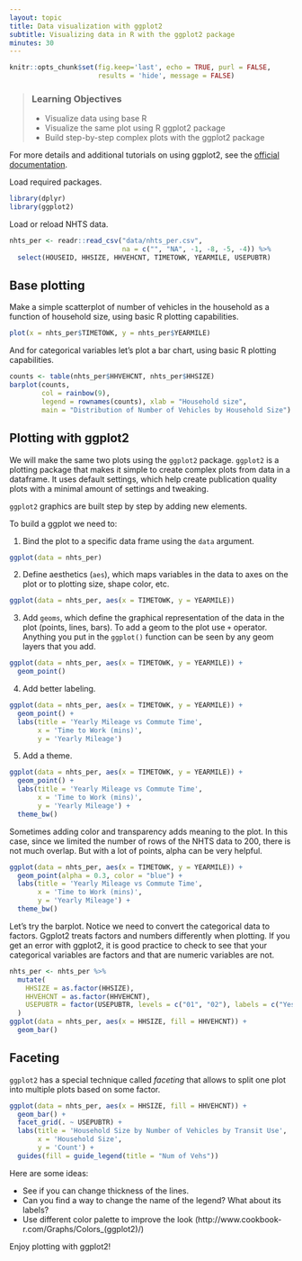 ```yaml
---
layout: topic
title: Data visualization with ggplot2
subtitle: Visualizing data in R with the ggplot2 package
minutes: 30
---
```


```r
knitr::opts_chunk$set(fig.keep='last', echo = TRUE, purl = FALSE, 
                      results = 'hide', message = FALSE)
```

> ### Learning Objectives
>
> - Visualize data using base R
> -	Visualize the same plot using R ggplot2 package
> -	Build step-by-step complex plots with the ggplot2 package

For more details and additional tutorials on using ggplot2, see the [official documentation](http://docs.ggplot2.org/current/).

Load required packages.

```r
library(dplyr)
library(ggplot2)
```

Load or reload NHTS data.

```r
nhts_per <- readr::read_csv("data/nhts_per.csv", 
                            na = c("", "NA", -1, -8, -5, -4)) %>%
  select(HOUSEID, HHSIZE, HHVEHCNT, TIMETOWK, YEARMILE, USEPUBTR)
```

## Base plotting 
Make a simple scatterplot of number of vehicles in the household as a function
of household size, using basic R plotting capabilities.

```r
plot(x = nhts_per$TIMETOWK, y = nhts_per$YEARMILE)
```

And for categorical variables let's plot a bar chart, using basic R plotting capabilities.

```r
counts <- table(nhts_per$HHVEHCNT, nhts_per$HHSIZE)
barplot(counts, 
        col = rainbow(9),
        legend = rownames(counts), xlab = "Household size", 
        main = "Distribution of Number of Vehicles by Household Size")
```


## Plotting with ggplot2
We will make the same two plots using the `ggplot2` package. `ggplot2` is a
plotting package that makes it simple to create complex plots from data in a
dataframe. It uses default settings, which help create publication quality
plots with a minimal amount of settings and tweaking.

`ggplot2` graphics are built step by step by adding new elements.

To build a ggplot we need to:

1. Bind the plot to a specific data frame using the `data` argument.
```r
ggplot(data = nhts_per)
```

2. Define aesthetics (`aes`), which maps variables in the data to axes on the
plot or to plotting size, shape color, etc.
```r
ggplot(data = nhts_per, aes(x = TIMETOWK, y = YEARMILE))
```

3. Add `geoms`, which define the graphical representation of the data in the
plot (points, lines, bars). To add a geom to the plot use `+` operator. Anything
you put in the `ggplot()` function can be seen by any geom layers that you add.
```r
ggplot(data = nhts_per, aes(x = TIMETOWK, y = YEARMILE)) +
  geom_point()
```

4. Add better labeling.
```r
ggplot(data = nhts_per, aes(x = TIMETOWK, y = YEARMILE)) +
  geom_point() +
  labs(title = 'Yearly Mileage vs Commute Time',
       x = 'Time to Work (mins)',
       y = 'Yearly Mileage')
```

5. Add a theme.
```r
ggplot(data = nhts_per, aes(x = TIMETOWK, y = YEARMILE)) +
  geom_point() +
  labs(title = 'Yearly Mileage vs Commute Time',
       x = 'Time to Work (mins)',
       y = 'Yearly Mileage') +
  theme_bw()
```

Sometimes adding color and transparency adds meaning to the plot. In this case, since we limited the number of rows of the NHTS data to 200, there is not much overlap. But with a lot of points, alpha can be very helpful.

```r
ggplot(data = nhts_per, aes(x = TIMETOWK, y = YEARMILE)) +
  geom_point(alpha = 0.3, color = "blue") +
  labs(title = 'Yearly Mileage vs Commute Time',
       x = 'Time to Work (mins)',
       y = 'Yearly Mileage') +
  theme_bw()
```

Let's try the barplot. Notice we need to convert the categorical data to factors. Ggplot2 treats factors and numbers differently when plotting. If you get an error with ggplot2, it is good practice to check to see that your categorical variables are factors and that are numeric variables are not.
```r
nhts_per <- nhts_per %>%
  mutate(
    HHSIZE = as.factor(HHSIZE),
    HHVEHCNT = as.factor(HHVEHCNT),
    USEPUBTR = factor(USEPUBTR, levels = c("01", "02"), labels = c("Yes", "No"))
  )
ggplot(data = nhts_per, aes(x = HHSIZE, fill = HHVEHCNT)) +
  geom_bar()
```


## Faceting
`ggplot2` has a special technique called *faceting* that allows to split one
plot into multiple plots based on some factor. 

```r
ggplot(data = nhts_per, aes(x = HHSIZE, fill = HHVEHCNT)) +
  geom_bar() +
  facet_grid(. ~ USEPUBTR) +
  labs(title = 'Household Size by Number of Vehicles by Transit Use',
       x = 'Household Size',
       y = 'Count') +
  guides(fill = guide_legend(title = "Num of Vehs"))
```


Here are some ideas:

* See if you can change thickness of the lines.
* Can you find a way to change the name of the legend?
What about its labels?
* Use different color palette to improve the look
(http://www.cookbook-r.com/Graphs/Colors_(ggplot2)/)

Enjoy plotting with ggplot2!
